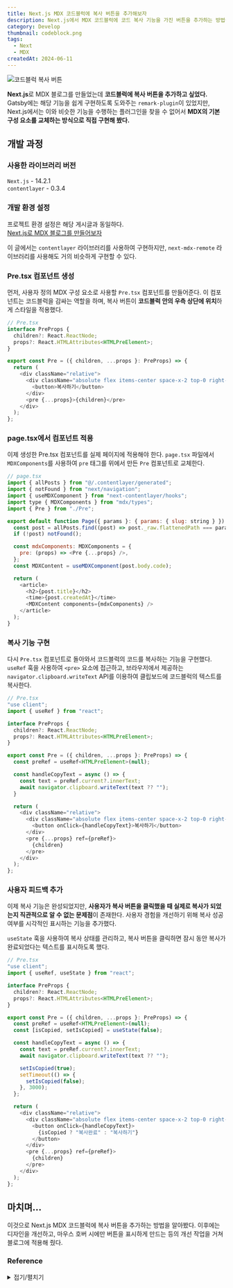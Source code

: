 ```yaml
---
title: Next.js MDX 코드블럭에 복사 버튼을 추가해보자
description: Next.js에서 MDX 코드블럭에 코드 복사 기능을 가진 버튼을 추가하는 방법을 알아봅시다.
category: Develop
thumbnail: codeblock.png
tags:
  - Next
  - MDX
createdAt: 2024-06-11
---
```

![코드블럭 복사 버튼](https://i.ibb.co/hL7dVXv/2024-06-18-10-22.gif)  

**Next.js**로 MDX 블로그를 만들었는데 **코드블럭에 복사 버튼을 추가하고 싶었다.** 
Gatsby에는 해당 기능을 쉽게 구현하도록 도와주는 `remark-plugin`이 있었지만, 
Next.js에서는 이와 비슷한 기능을 수행하는 플러그인을 찾을 수 없어서 **MDX의 기본 구성 요소를 교체하는 방식으로 직접 구현해 봤다.**

## 개발 과정 
### 사용한 라이브러리 버전 
`Next.js` - 14.2.1  
`contentlayer` - 0.3.4

### 개발 환경 설정 
프로젝트 환경 설정은 해당 게시글과 동일하다.  
[Next.js로 MDX 블로그를 만들어보자](http://sihun.dev/blog/nextjs_mdx_blog)  

이 글에서는 `contentlayer` 라이브러리를 사용하여 구현하지만, 
`next-mdx-remote` 라이브러리를 사용해도 거의 비슷하게 구현할 수 있다.

### Pre.tsx 컴포넌트 생성
먼저, 사용자 정의 MDX 구성 요소로 사용할 `Pre.tsx` 컴포넌트를 만들어준다. 
이 컴포넌트는 코드블럭을 감싸는 역할을 하며, 복사 버튼이 **코드블럭 안의 우측 상단에 위치**하게 스타일을 적용했다.
```javascript
// Pre.tsx
interface PreProps {
  children?: React.ReactNode;
  props?: React.HTMLAttributes<HTMLPreElement>;
}

export const Pre = ({ children, ...props }: PreProps) => {
  return (
    <div className="relative">
      <div className="absolute flex items-center space-x-2 top-0 right-0 m-[11px]">
        <button>복사하기</button>
      </div>
      <pre {...props}>{children}</pre>
    </div>
  );
};

```

### page.tsx에서 컴포넌트 적용
이제 생성한 Pre.tsx 컴포넌트를 실제 페이지에 적용해야 한다. 
`page.tsx` 파일에서 `MDXComponents`를 사용하여 `pre` 태그를 위에서 만든 `Pre` 컴포넌트로 교체한다.
```javascript 
// page.tsx
import { allPosts } from "@/.contentlayer/generated";
import { notFound } from "next/navigation";
import { useMDXComponent } from "next-contentlayer/hooks";
import type { MDXComponents } from "mdx/types";
import { Pre } from "./Pre";

export default function Page({ params }: { params: { slug: string } }) {
  const post = allPosts.find((post) => post._raw.flattenedPath === params.slug);
  if (!post) notFound();

  const mdxComponents: MDXComponents = {
    pre: (props) => <Pre {...props} />,
  };
  const MDXContent = useMDXComponent(post.body.code);

  return (
    <article>
      <h2>{post.title}</h2>
      <time>{post.createdAt}</time>
      <MDXContent components={mdxComponents} />
    </article>
  );
}

```

### 복사 기능 구현
다시 `Pre.tsx` 컴포넌트로 돌아와서 코드블럭의 코드를 복사하는 기능을 구현했다. 
`useRef` 훅을 사용하여 `<pre>` 요소에 접근하고, 브라우저에서 제공하는 `navigator.clipboard.writeText` API를 이용하여 
클립보드에 코드블럭의 텍스트를 복사한다. 
```javascript
// Pre.tsx 
"use client";
import { useRef } from "react";

interface PreProps {
  children?: React.ReactNode;
  props?: React.HTMLAttributes<HTMLPreElement>;
}

export const Pre = ({ children, ...props }: PreProps) => {
  const preRef = useRef<HTMLPreElement>(null);

  const handleCopyText = async () => {
    const text = preRef.current?.innerText;
    await navigator.clipboard.writeText(text ?? "");
  }

  return (
    <div className="relative">
      <div className="absolute flex items-center space-x-2 top-0 right-0 m-[11px]">
        <button onClick={handleCopyText}>복사하기</button>
      </div>
      <pre {...props} ref={preRef}>
        {children}
      </pre>
    </div>
  );
};

``` 

### 사용자 피드백 추가 
이제 복사 기능은 완성되었지만, **사용자가 복사 버튼을 클릭했을 때 실제로 복사가 되었는지 직관적으로 알 수 없는 문제점**이 존재한다. 
사용자 경험을 개선하기 위해 복사 성공 여부를 시각적인 표시하는 기능을 추가했다.  

`useState` 훅을 사용하여 복사 상태를 관리하고, 
복사 버튼을 클릭하면 잠시 동안 복사가 완료되었다는 텍스트를 표시하도록 했다. 
```javascript
// Pre.tsx
"use client";
import { useRef, useState } from "react";

interface PreProps {
  children?: React.ReactNode;
  props?: React.HTMLAttributes<HTMLPreElement>;
}

export const Pre = ({ children, ...props }: PreProps) => {
  const preRef = useRef<HTMLPreElement>(null);
  const [isCopied, setIsCopied] = useState(false);

  const handleCopyText = async () => {
    const text = preRef.current?.innerText;
    await navigator.clipboard.writeText(text ?? "");

    setIsCopied(true);
    setTimeout(() => {
      setIsCopied(false);
    }, 3000);
  };

  return (
    <div className="relative">
      <div className="absolute flex items-center space-x-2 top-0 right-0 m-[11px]">
        <button onClick={handleCopyText}>
          {isCopied ? "복사완료" : "복사하기"}
        </button>
      </div>
      <pre {...props} ref={preRef}>
        {children}
      </pre>
    </div>
  );
};

```

## 마치며... 
이것으로 Next.js MDX 코드블럭에 복사 버튼을 추가하는 방법을 알아봤다. 이후에는 디자인을 개선하고,
마우스 호버 시에만 버튼을 표시하게 만드는 등의 개선 작업을 거쳐 블로그에 적용해 줬다. 

### Reference
<details>
<summary>접기/펼치기</summary> 

[How to add a copy code button to your blog posts](https://philstainer.io/blog/copy-code-button-markdown)    
[Copy to Clipboard Button In MDX with Next.js and Rehype Pretty Code](https://claritydev.net/blog/copy-to-clipboard-button-nextjs-mdx-rehype)  
</details>

